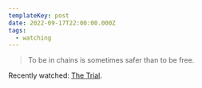 ```yaml
---
templateKey: post
date: 2022-09-17T22:00:00.000Z
tags:
  - watching
---
```

> To be in chains is sometimes safer than to be free.

Recently watched: [The Trial](https://letterboxd.com/film/the-trial/).